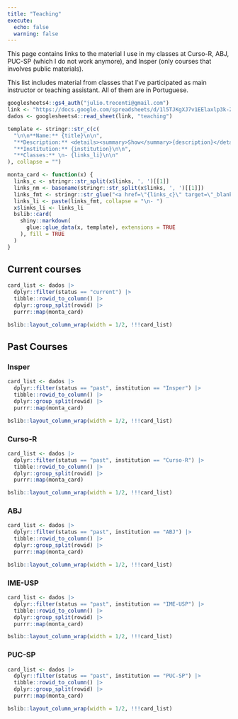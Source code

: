 ```yaml
---
title: "Teaching"
execute:
  echo: false
  warning: false
---
```


This page contains links to the material I use in my classes at Curso-R, ABJ, PUC-SP (which I do not work anymore), and Insper (only courses that involves public materials).

This list includes material from classes that I've participated as main instructor or teaching assistant. All of them are in Portuguese.

```r
googlesheets4::gs4_auth("julio.trecenti@gmail.com")
link <- "https://docs.google.com/spreadsheets/d/1l5TJKgXJ7v1EElaxlp3k-ZyEUDOM_0eSAp04O7LFh8E/edit#gid=0"
dados <- googlesheets4::read_sheet(link, "teaching")
```


```{=html}
<style>
  .card-body > p {
    margin-bottom: 0px;
  }

  .bslib-gap-spacing {
    gap: 0px;
  }

  details {
    margin-bottom: 0px;
  }

  .hide-img {
    display: none;
  }
</style>
```

```r

template <- stringr::str_c(c(
  "\n\n**Name:** {title}\n\n",
  "**Description:** <details><summary>Show</summary>{description}</details>\n\n",
  "**Institution:** {institution}\n\n",
  "**Classes:** \n- {links_li}\n\n"
), collapse = "")

monta_card <- function(x) {
  links_c <- stringr::str_split(x$links, ', ')[[1]]
  links_nm <- basename(stringr::str_split(x$links, ', ')[[1]])
  links_fmt <- stringr::str_glue("<a href=\"{links_c}\" target=\"_blank\">{links_nm}</a>")
  links_li <- paste(links_fmt, collapse = "\n- ")
  x$links_li <- links_li
  bslib::card(
    shiny::markdown(
      glue::glue_data(x, template), extensions = TRUE
    ), fill = TRUE
  )
}

```

## Current courses

```r
card_list <- dados |>
  dplyr::filter(status == "current") |>
  tibble::rowid_to_column() |>
  dplyr::group_split(rowid) |>
  purrr::map(monta_card)

bslib::layout_column_wrap(width = 1/2, !!!card_list)
```

## Past Courses

### Insper

```r
card_list <- dados |>
  dplyr::filter(status == "past", institution == "Insper") |>
  tibble::rowid_to_column() |>
  dplyr::group_split(rowid) |>
  purrr::map(monta_card)

bslib::layout_column_wrap(width = 1/2, !!!card_list)
```


### Curso-R

```r
card_list <- dados |>
  dplyr::filter(status == "past", institution == "Curso-R") |>
  tibble::rowid_to_column() |>
  dplyr::group_split(rowid) |>
  purrr::map(monta_card)

bslib::layout_column_wrap(width = 1/2, !!!card_list)
```

### ABJ

```r
card_list <- dados |>
  dplyr::filter(status == "past", institution == "ABJ") |>
  tibble::rowid_to_column() |>
  dplyr::group_split(rowid) |>
  purrr::map(monta_card)

bslib::layout_column_wrap(width = 1/2, !!!card_list)
```

### IME-USP

```r
card_list <- dados |>
  dplyr::filter(status == "past", institution == "IME-USP") |>
  tibble::rowid_to_column() |>
  dplyr::group_split(rowid) |>
  purrr::map(monta_card)

bslib::layout_column_wrap(width = 1/2, !!!card_list)
```



### PUC-SP

```r
card_list <- dados |>
  dplyr::filter(status == "past", institution == "PUC-SP") |>
  tibble::rowid_to_column() |>
  dplyr::group_split(rowid) |>
  purrr::map(monta_card)

bslib::layout_column_wrap(width = 1/2, !!!card_list)
```

